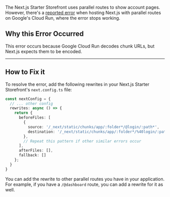 The Next.js Starter Storefront uses parallel routes to show account pages. However, there's a [reported error](https://github.com/vercel/next.js/issues/71626) when hosting Next.js with parallel routes on Google's Cloud Run, where the error stops working.

## Why this Error Occurred

This error occurs because Google Cloud Run decodes chunk URLs, but Next.js expects them to be encoded.

---

## How to Fix it

To resolve the error, add the following rewrites in your Next.js Starter Storefront's `next.config.ts` file:

```ts title="next.config.ts"
const nextConfig = {
  // ... other config
  rewrites: async () => {
    return {
      beforeFiles: [
        {
          source: '/_next/static/chunks/app/:folder*/@login/:path*',
          destination: '/_next/static/chunks/app/:folder*/%40login/:path*'
        },
        // Repeat this pattern if other similar errors occur
      ],
      afterFiles: [],
      fallback: []
    };
  }
}
```

You can add the rewrite to other parallel routes you have in your application. For example, if you have a `/@dashboard` route, you can add a rewrite for it as well.